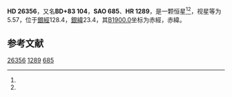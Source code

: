 {{Starbox begin
| name = HD 26356
}}
{{Starbox observe
| epoch = [[J2000.0|J2000.0]]
| constell = {{星座名待查}}<ref name=SIMBAD>{{cite web
 | url=http://simbad.u-strasbg.fr/simbad/sim-id?Ident=HR+1289
 | title =Pulsating variable Star
 | publisher=Centre de Données astronomiques de Strasbourg
 | work=SIMBAD
 | accessdate=2012-07-13}}</ref><ref name=DATA>{{cite web
 | url=http://vizier.u-strasbg.fr/viz-bin/VizieR-5?-out.add=.&-source=5050&-corr=PK=HR&-out.max=9999&HR=1289
 | title=VizieR Detailed Page
 | accessdate=2012-07-13
 | archive-date=2016-03-04
 | archive-url=https://web.archive.org/web/20160304233306/http://vizier.u-strasbg.fr/viz-bin/VizieR-5?-out.add=.&-source=5050&-corr=PK=HR&-out.max=9999&HR=1289
 | dead-url=no
 }}</ref>
| 星官 = 
| ra = {{RA|4|28|13}}<ref name=SIMBAD /><ref name=DATA />
| dec = {{DEC|+83|48|28}}<ref name=SIMBAD /><ref name=DATA />
| appmag_v = 5.57<ref name=SIMBAD /><ref name=DATA />
}}
{{Starbox character
| class = B5V<ref name=SIMBAD /><ref name=DATA />
| b-v = -0.13<ref name=SIMBAD /><ref name=DATA />
| u-b = -0.51<ref name=SIMBAD /><ref name=DATA />
| r-i = <ref name=SIMBAD /><ref name=DATA />
| variable = 
}}
{{Starbox astrometry
| radial_v = -0.51
| prop_mo_ra = -7
| parallax = 0.003
| p_error = 
}}
{{Starbox catalog
| names =BD+83 104，[[SAO星表|SAO]] 685，[[HD星表|HD]] 26356，[[HR星表|HR]] 1289}}
{{Starbox reference |Simbad=HR+1289}}
{{Starbox end}}

'''HD 26356'''，又名'''BD+83 104'''，'''SAO 685'''、'''HR 1289'''，是一颗恒星<ref name=SIMBAD /><ref name=DATA />，视星等为5.57，位于[[銀道座標系|銀經]]128.4，[[銀道座標系|銀緯]]23.4，其[[B1900.0|B1900.0]]坐标为赤經{{RA|4|4|59.3}}，赤緯{{DEC|+83|23.4|52}}。

== 参考文献 ==
{{reflist}}

{{star-stub}}

[[Category:HD和HDE天體|26356]]
[[Category:HR天體|1289]]
[[Category:SAO天體|685]]